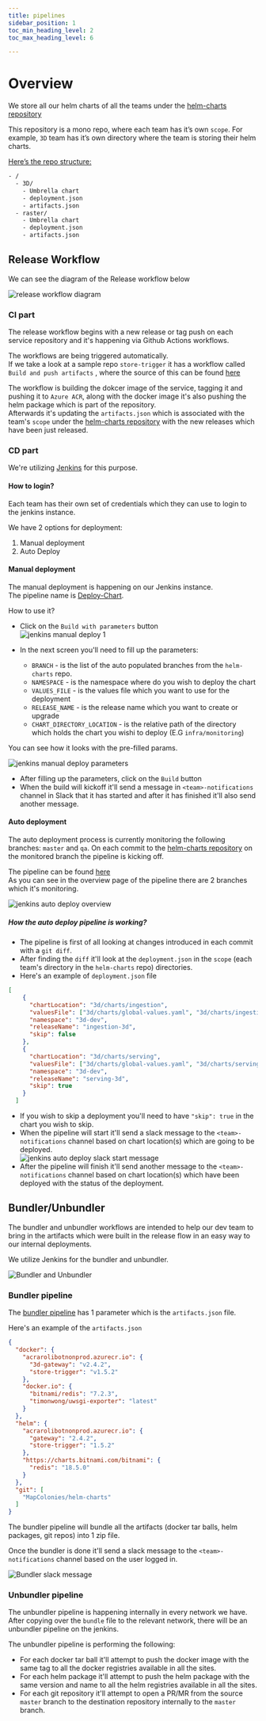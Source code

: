 ```yaml
---
title: pipelines
sidebar_position: 1
toc_min_heading_level: 2
toc_max_heading_level: 6

---
```



# Overview

We store all our helm charts of all the teams under the [helm-charts repository](https://github.com/MapColonies/helm-charts)

This repository is a mono repo, where each team has it’s own `scope`. For example, `3D` team has it’s own directory where the team is storing their helm charts.  

<u>Here’s the repo structure:</u>    
```bash
- /
  - 3D/
    - Umbrella chart
    - deployment.json
    - artifacts.json
  - raster/
    - Umbrella chart
    - deployment.json
    - artifacts.json
```

## Release Workflow

We can see the diagram of the Release workflow below

![release workflow diagram](./img/release-workflow-diagram.png)

### CI part

The release workflow begins with a new release or tag push on each service repository and it's happening via Github Actions workflows.

The workflows are being triggered automatically.  
If we take a look at a sample repo `store-trigger` it has a workflow called `Build and push artifacts` , where the source of this can be found [here](https://github.com/MapColonies/store-trigger/blob/master/.github/workflows/build-and-push.yaml)

The workflow is building the dokcer image of the service, tagging it and pushing it to `Azure ACR`, along with the docker image it's also pushing the helm package which is part of the repository.  
Afterwards it's updating the `artifacts.json` which is associated with the team's `scope` under the [helm-charts repository](https://github.com/MapColonies/helm-charts) with the new releases which have been just released.  

### CD part

We're utilizing [Jenkins](https://jenkins.mapcolonies.net/) for this purpose.

#### How to login?

Each team has their own set of credentials which they can use to login to the jenkins instance.

We have 2 options for deployment:

1. Manual deployment
2. Auto Deploy

#### Manual deployment

The manual deployment is happening on our Jenkins instance.  
The pipeline name is [Deploy-Chart](https://jenkins.mapcolonies.net/job/Deploy-Chart/).

How to use it?

* Click on the `Build with parameters` button  
![jenkins manual deploy 1](./img/jenkins-manual-deploy-1.png)

* In the next screen you'll need to fill up the parameters:
  * `BRANCH` - is the list of the auto populated branches from the `helm-charts` repo.
  * `NAMESPACE` - is the namespace where do you wish to deploy the chart
  * `VALUES_FILE` - is the values file which you want to use for the deployment
  * `RELEASE_NAME` - is the release name which you want to create or upgrade
  * `CHART_DIRECTORY_LOCATION` - is the relative path of the directory which holds the chart you wishi to deploy (E.G `infra/monitoring`)

You can see how it looks with the pre-filled params.  

![jenkins manual deploy parameters](./img/jenkins-manual-deploy-2.png)

* After filling up the parameters, click on the `Build` button
* When the build will kickoff it'll send a message in `<team>-notifications` channel in Slack that it has started and after it has finished it'll also send another message.  

#### Auto deployment

The auto deployment process is currently monitoring the following branches: `master` and `qa`. On each commit to the [helm-charts repository](https://github.com/MapColonies/helm-charts) on the monitored branch the pipeline is kicking off.

The pipeline can be found [here](https://jenkins.mapcolonies.net/job/Deploy%20Chart%20Polling%20-%20Multibranch/)  
As you can see in the overview page of the pipeline there are 2 branches which it's monitoring.

![jenkins auto deploy overview](./img/jenkins-auto-deploy-1.png)  

##### How the auto deploy pipeline is working?

* The pipeline is first of all looking at changes introduced in each commit with a `git diff`.
* After finding the `diff` it'll look at the `deployment.json` in the `scope` (each team's directory in the `helm-charts` repo) directories.
* Here's an example of `deployment.json` file

```json
[
    {
      "chartLocation": "3d/charts/ingestion",
      "valuesFile": ["3d/charts/global-values.yaml", "3d/charts/ingestion/ingestion-values.yaml"],
      "namespace": "3d-dev",
      "releaseName": "ingestion-3d",
      "skip": false
    },
    {
      "chartLocation": "3d/charts/serving",
      "valuesFile": ["3d/charts/global-values.yaml", "3d/charts/serving/serving-values.yaml"],
      "namespace": "3d-dev",
      "releaseName": "serving-3d",
      "skip": true
    }
  ]
```  

* If you wish to skip a deployment you'll need to have `"skip": true` in the chart you wish to skip.
* When the pipeline will start it'll send a slack message to the `<team>-notifications` channel based on chart location(s) which are going to be deployed.  
![jenkins auto deploy slack start message](./img/jenkins-auto-deploy-2.png) 
* After the pipeline will finish it'll send another message to the `<team>-notifications` channel based on chart location(s) which have been deployed with the status of the deployment.  

## Bundler/Unbundler

The bundler and unbundler workflows are intended to help our dev team to bring in the artifacts which were built in the release flow in an easy way to our internal deployments.

We utilize Jenkins for the bundler and unbundler. 


![Bundler and Unbundler](./img/bundler-unbundler.png) 

### Bundler pipeline

The [bundler pipeline](https://jenkins.mapcolonies.net/job/bundler/) has 1 parameter which is the `artifacts.json` file.

Here's an example of the `artifacts.json` 


```json
{
  "docker": {
    "acrarolibotnonprod.azurecr.io": {
      "3d-gateway": "v2.4.2",
      "store-trigger": "v1.5.2"
    },
    "docker.io": {
      "bitnami/redis": "7.2.3",
      "timonwong/uwsgi-exporter": "latest"
    }
  },
  "helm": {
    "acrarolibotnonprod.azurecr.io": {
      "gateway": "2.4.2",
      "store-trigger": "1.5.2"
    },
    "https://charts.bitnami.com/bitnami": {
      "redis": "18.5.0"
    }
  },
  "git": [
    "MapColonies/helm-charts"
  ]
}
```  

The bundler pipeline will bundle all the artifacts (docker tar balls, helm packages, git repos) into 1 zip file.

Once the bundler is done it'll send a slack message to the `<team>-notifications` channel based on the user logged in.

![Bundler slack message](./img/bundler-slack.png)


### Unbundler pipeline

The unbundler pipeline is happening internally in every network we have.
After copying over the `bundle` file to the relevant network, there will be an unbundler pipeline on the jenkins.

The unbundler pipeline is performing the following:

* For each docker tar ball it'll attempt to push the docker image with the same tag to all the docker registries available in all the sites.
* For each helm package it'll attempt to push the helm package with the same version and name to all the helm registries available in all the sites.
* For each git repository it'll attempt to open a PR/MR from the source `master` branch to the destination repository internally to the `master` branch.
